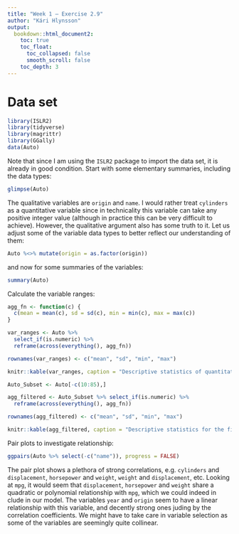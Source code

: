 ```yaml
---
title: "Week 1 — Exercise 2.9"
author: "Kári Hlynsson"
output: 
  bookdown::html_document2:
    toc: true
    toc_float:
      toc_collapsed: false    
      smooth_scroll: false
    toc_depth: 3
---
```


# Data set

```r
library(ISLR2)
library(tidyverse)
library(magrittr)
library(GGally)
data(Auto)
```

Note that since I am using the `ISLR2` package to import the data set, it is already in good condition. Start with some elementary summaries, including the data types:

```r
glimpse(Auto)
```

The qualitative variables are `origin` and `name`. I would rather treat `cylinders` as a quantitative variable since in technicality this variable can take any positive integer value (although in practice this can be very difficult to achieve). However, the qualitative argument also has some truth to it. Let us adjust some of the variable data types to better reflect our understanding of them:

```r
Auto %<>% mutate(origin = as.factor(origin))
```

and now for some summaries of the variables:

```r
summary(Auto)
```

Calculate the variable ranges:

```r
agg_fn <- function(c) {
  c(mean = mean(c), sd = sd(c), min = min(c), max = max(c))
}

var_ranges <- Auto %>%
  select_if(is.numeric) %>%
  reframe(across(everything(), agg_fn))

rownames(var_ranges) <- c("mean", "sd", "min", "max")

knitr::kable(var_ranges, caption = "Descriptive statistics of quantitative variables in the `Auto` data set.", digits = 2)
```


```r

Auto_Subset <- Auto[-c(10:85),]

agg_filtered <- Auto_Subset %>% select_if(is.numeric) %>%
  reframe(across(everything(), agg_fn))

rownames(agg_filtered) <- c("mean", "sd", "min", "max")

knitr::kable(agg_filtered, caption = "Descriptive statistics for the filtered `Auto` data set.", digits = 2)
```

Pair plots to investigate relationship:

```r
ggpairs(Auto %>% select(-c("name")), progress = FALSE)
```

The pair plot shows a plethora of strong correlations, e.g. `cylinders` and `displacement`, `horsepower` and `weight`, `weight` and `displacement`, etc. Looking at `mpg`, it would seem that `displacement`, `horsepower` and `weight` share a quadratic or polynomial relationship with `mpg`, which we could indeed in clude in our model. The variables `year` and `origin` seem to have a linear relationship with this variable, and decently strong ones juding by the correlation coefficients. We might have to take care in variable selection as some of the variables are seemingly quite collinear.